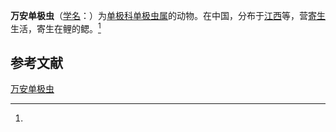 {{Speciesbox
| name = 万安单极虫
| status = 
| status_system = 
| image = 
| genus = Thelohanellus
| species = wananensis
| authority = (Lei, 1988)<ref name='id9745'>{{cite web| url =http://www.bioinfo.cn/db05/BjdwSpecies.php?action=view&id=9745| title =万安单极虫| work =《中国动物物种编目数据库》| publisher =中国科学院微生物研究所| author =中国科学院动物研究所| accessdate =2009-04-16| deadurl =yes| archiveurl =https://web.archive.org/web/20160305001022/http://www.bioinfo.cn/db05/BjdwSpecies.php?action=view&id=9745| archivedate =2016-03-05}}</ref>
}}

'''万安单极虫'''（[[学名|学名]]：{{lang|la|''Thelohanellus wananensis''}}）为[[单极科|单极科]][[单极虫属|单极虫属]]的动物。在中国，分布于[[江西|江西]]等，营[[寄生|寄生]]生活，寄生在鲤的鳃。<ref name='id9745'/>

== 参考文献 ==
{{reflist}}

{{Wikispecies|Thelohanellus wananensis}}

[[Category:单极虫属|万安单极虫]]


{{Cnidarian-stub}}
